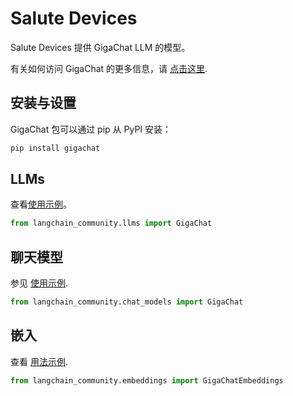 # Salute Devices

Salute Devices 提供 GigaChat LLM 的模型。

有关如何访问 GigaChat 的更多信息，请 [点击这里](https://developers.sber.ru/docs/ru/gigachat/api/integration).

## 安装与设置

GigaChat 包可以通过 pip 从 PyPI 安装：

```bash
pip install gigachat
```

## LLMs

查看[使用示例](/docs/integrations/llms/gigachat)。

```python
from langchain_community.llms import GigaChat
```

## 聊天模型

参见 [使用示例](/docs/integrations/chat/gigachat).

```python
from langchain_community.chat_models import GigaChat
```

## 嵌入

查看 [用法示例](/docs/integrations/text_embedding/gigachat).

```python
from langchain_community.embeddings import GigaChatEmbeddings
```